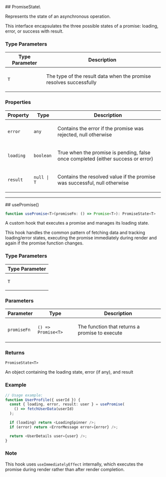 
[//]: # (Do not edit directly)
[//]: # (Generated by the Cocokits TypeDoc custom theme on Fri Mar 14 2025)



<Meta title='Utils/Use Promise'/>
<MdxPage breadcrumb='Utils' title='Use Promise' tocItems={tocItems} hideThemeSwitcher={true}>
<div>
</div><div id="selection_promisestatet">
## PromiseState\<T\>

Represents the state of an asynchronous operation.

This interface encapsulates the three possible states of a promise:
loading, error, or success with result.

### Type Parameters

<table class="arg-type-table arg-type-table--full-width">
<thead>
<tr>
<th>Type Parameter</th>
<th>Description</th>
</tr>
</thead>
<tbody>
<tr>
<td>

`T`

</td>
<td>

The type of the result data when the promise resolves successfully

</td>
</tr>
</tbody>
</table>

### Properties

<table class="arg-type-table arg-type-table--full-width">
<thead>
<tr>
<th>Property</th>
<th>Type</th>
<th>Description</th>
</tr>
</thead>
<tbody>
<tr>
<td>

`error`

</td>
<td>

`any`

</td>
<td>

Contains the error if the promise was rejected, null otherwise

</td>
</tr>
<tr>
<td>

`loading`

</td>
<td>

`boolean`

</td>
<td>

True when the promise is pending, false once completed (either success or error)

</td>
</tr>
<tr>
<td>

`result`

</td>
<td>

`null | T`

</td>
<td>

Contains the resolved value if the promise was successful, null otherwise

</td>
</tr>
</tbody>
</table>

***

</div><div id="selection_usepromise">
## usePromise()

```ts
function usePromise<T>(promiseFn: () => Promise<T>): PromiseState<T>
```

A custom hook that executes a promise and manages its loading state.

This hook handles the common pattern of fetching data and tracking loading/error states,
executing the promise immediately during render and again if the promise function changes.

### Type Parameters

<table class="arg-type-table arg-type-table--full-width">
<thead>
<tr>
<th>Type Parameter</th>
</tr>
</thead>
<tbody>
<tr>
<td>

`T`

</td>
</tr>
</tbody>
</table>

### Parameters

<table class="arg-type-table arg-type-table--full-width">
<thead>
<tr>
<th>Parameter</th>
<th>Type</th>
<th>Description</th>
</tr>
</thead>
<tbody>
<tr>
<td>

`promiseFn`

</td>
<td>

`() => Promise<T>`

</td>
<td>

The function that returns a promise to execute

</td>
</tr>
</tbody>
</table>

### Returns

`PromiseState<T>`

An object containing the loading state, error (if any), and result

### Example

```ts
// Usage example:
function UserProfile({ userId }) {
  const { loading, error, result: user } = usePromise(
    () => fetchUserData(userId)
  );

  if (loading) return <LoadingSpinner />;
  if (error) return <ErrorMessage error={error} />;

  return <UserDetails user={user} />;
}
```

### Note

This hook uses `useImmediatelyEffect` internally, which executes the promise
during render rather than after render completion.

</div>
</MdxPage>
